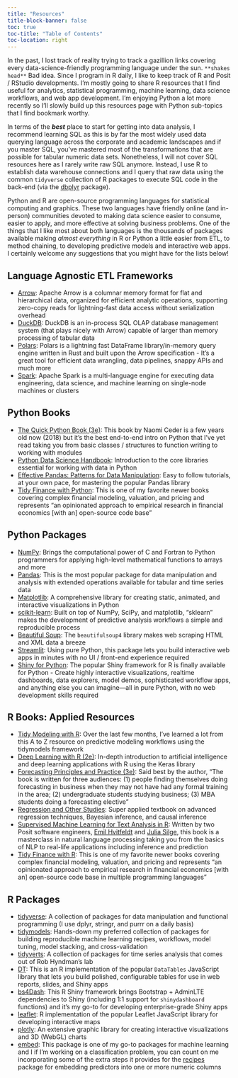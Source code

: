 ```yaml
---
title: "Resources"
title-block-banner: false
toc: true
toc-title: "Table of Contents"
toc-location: right
---
```


In the past, I lost track of reality trying to track a gazillion links covering every data-science-friendly programming language under the sun. `**shakes head**` Bad idea. Since I program in R daily, I like to keep track of R and Posit / RStudio developments. I'm mostly going to share R resources that I find useful for analytics, statistical programming, machine learning, data science workflows, and web app development. I'm enjoying Python a lot more recently so I'll slowly build up this resources page with Python sub-topics that I find bookmark worthy.

In terms of the _**best**_ place to start for getting into data analysis, I recommend learning SQL as this is by far the most widely used data querying language across the corporate and academic landscapes and if you master SQL, you've mastered most of the transformations that are possible for tabular numeric data sets. Nonetheless, I will not cover SQL resources here as I rarely write raw SQL anymore. Instead, I use R to establish data warehouse connections and I query that raw data using the common `tidyverse` collection of R packages to execute SQL code in the back-end (via the [dbplyr](https://dbplyr.tidyverse.org/) package).

Python and R are open-source programming languages for statistical computing and graphics. These two languages have friendly online (and in-person) communities devoted to making data science easier to consume, easier to apply, and more effective at solving business problems. One of the things that I like most about both languages is the thousands of packages available making *almost everything* in R or Python a little easier from ETL, to method chaining, to developing predictive models and interactive web apps. I certainly welcome any suggestions that you might have for the lists below!

## Language Agnostic ETL Frameworks

* [Arrow](https://arrow.apache.org/): Apache Arrow is a columnar memory format for flat and hierarchical data, organized for efficient analytic operations, supporting zero-copy reads for lightning-fast data access without serialization overhead
* [DuckDB](https://duckdb.org/): DuckDB is an in-process SQL OLAP database management system (that plays nicely with Arrow) capable of larger than memory processing of tabular data
* [Polars](https://www.pola.rs/): Polars is a lightning fast DataFrame library/in-memory query engine written in Rust and built upon the Arrow specification - It's a great tool for efficient data wrangling, data pipelines, snappy APIs and much more
* [Spark](https://spark.apache.org/): Apache Spark is a multi-language engine for executing data engineering, data science, and machine learning on single-node machines or clusters

## Python Books

* [The Quick Python Book (3e)](https://www.manning.com/books/the-quick-python-book-third-edition): This book by Naomi Ceder is a few years old now (2018) but it's the best end-to-end intro on Python that I've yet read taking you from basic classes / structures to function writing to working with modules
* [Python Data Science Handbook](https://jakevdp.github.io/PythonDataScienceHandbook/): Introduction to the core libraries essential for working with data in Python
* [Effective Pandas: Patterns for Data Manipulation](https://www.amazon.com/Effective-Pandas-Patterns-Manipulation-Treading/dp/B09MYXXSFM): Easy to follow tutorials, at your own pace, for mastering the popular Pandas library
* [Tidy Finance with Python](https://www.tidy-finance.org/python/): This is one of my favorite newer books covering complex financial modeling, valuation, and pricing and represents "an opinionated approach to empirical research in financial economics [with an] open-source code base"

## Python Packages

* [NumPy](https://numpy.org/): Brings the computational power of C and Fortran to Python programmers for applying high-level mathematical functions to arrays and more
* [Pandas](https://pandas.pydata.org/): This is the most popular package for data manipulation and analysis with extended operations available for tabular and time series data
* [Matplotlib](https://matplotlib.org/): A comprehensive library for creating static, animated, and interactive visualizations in Python
* [scikit-learn](https://scikit-learn.org/stable/): Built on top of NumPy, SciPy, and matplotlib, "sklearn" makes the development of predictive analysis workflows a simple and reproducible process
* [Beautiful Soup](https://www.crummy.com/software/BeautifulSoup/): The `beautifulsoup4` library makes web scraping HTML and XML data a breeze
* [Streamlit](https://streamlit.io/): Using pure Python, this package lets you build interactive web apps in minutes with no UI / front-end experience required
* [Shiny for Python](https://shiny.posit.co/py/): The popular Shiny framework for R is finally available for Python - Create highly interactive visualizations, realtime dashboards, data explorers, model demos, sophisticated workflow apps, and anything else you can imagine—all in pure Python, with no web development skills required

## R Books: Applied Resources

* [Tidy Modeling with R](https://www.tmwr.org/): Over the last few months, I've learned a lot from this A to Z resource on predictive modeling workflows using the tidymodels framework
* [Deep Learning with R (2e)](https://www.manning.com/books/deep-learning-with-r-second-edition): In-depth introduction to artificial intelligence and deep learning applications with R using the Keras library
* [Forecasting Principles and Practice (3e)](https://otexts.com/fpp3/): Said best by the author, "The book is written for three audiences: (1) people finding themselves doing forecasting in business when they may not have had any formal training in the area; (2) undergraduate students studying business; (3) MBA students doing a forecasting elective"
* [Regression and Other Studies](https://www.cambridge.org/core/books/regression-and-other-stories/DD20DD6C9057118581076E54E40C372C): Super applied textbook on advanced regression techniques, Bayesian inference, and causal inference
* [Supervised Machine Learning for Text Analysis in R](https://smltar.com/): Written by two Posit software engineers, [Emil Hvitfeldt](https://emilhvitfeldt.com/) and [Julia Silge](https://juliasilge.com/), this book is a masterclass in natural language processing taking you from the basics of NLP to real-life applications including inference and prediction
* [Tidy Finance with R](https://www.tidy-finance.org/r/): This is one of my favorite newer books covering complex financial modeling, valuation, and pricing and represents "an opinionated approach to empirical research in financial economics [with an] open-source code base in multiple programming languages"

## R Packages

* [tidyverse](https://www.tidyverse.org/): A collection of packages for data manipulation and functional programming (I use dplyr, stringr, and purrr on a daily basis)
* [tidymodels](https://www.tidymodels.org/): Hands-down my preferred collection of packages for building reproducible machine learning recipes, workflows, model tuning, model stacking, and cross-validation
* [tidyverts](https://tidyverts.org/): A collection of packages for time series analysis that comes out of Rob Hyndman's lab
* [DT](https://rstudio.github.io/DT/): This is an R implementation of the popular `DataTables` JavaScript library that lets you build polished, configurable tables for use in web reports, slides, and Shiny apps
* [bs4Dash](https://bs4dash.rinterface.com/): This R Shiny framework brings Bootstrap + AdminLTE dependencies to Shiny (including 1:1 support for `shinydashboard` functions) and it's my go-to for developing enterprise-grade Shiny apps
* [leaflet](https://rstudio.github.io/leaflet/): R implementation of the popular Leaflet JavaScript library for developing interactive maps
* [plotly](https://plotly.com/r/): An extensive graphic library for creating interactive visualizations and 3D (WebGL) charts
* [embed](https://embed.tidymodels.org/): This package is one of my go-to packages for machine learning and I if I'm working on a classification problem, you can count on me incorporating some of the extra steps it provides for the [recipes](https://recipes.tidymodels.org/) package for embedding predictors into one or more numeric columns


```{=html}
<script>
const tooltipTriggerList = document.querySelectorAll('[data-bs-toggle="tooltip"]')
const tooltipList = [...tooltipTriggerList].map(tooltipTriggerEl => new bootstrap.Tooltip(tooltipTriggerEl))
</script>
<style>
div#quarto-sidebar-glass { display: none !important; }
ul.navbar-nav.navbar-nav-scroll { -webkit-flex-direction: row !important; }
/* #quarto-sidebar { padding: 5px; }
#quarto-sidebar > * { padding: 5px; }
div.sidebar-menu-container > * { padding: 5px 5px 5px 5px; }
#quarto-margin-sidebar { padding: 40px; } */
</style>
```